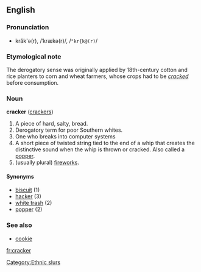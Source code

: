==English==
===Pronunciation===
*krăk'ə(r), /ˈkrækə(r)/, /<tt>"kr{k@(r)</tt>/

===Etymological note===
The derogatory sense was originally applied by 18th-century cotton and rice planters to corn and wheat farmers, whose crops had to be ''[[crack]]ed'' before consumption.

===Noun===
'''cracker''' ([[crackers]])

# A piece of hard, salty, bread.
# Derogatory term for poor Southern whites.
# One who breaks into computer systems
# A short piece of twisted string tied to the end of a whip that creates the distinctive sound when the whip is thrown or cracked. Also called a [[popper]].
# (usually plural) [[firework]]s.

====Synonyms====
*[[biscuit]] (1)
*[[hacker]] (3)
*[[white trash]] (2)
*[[popper]] (2)

===See also===
*[[cookie]]<!-- "cracker" and "cookie" are both covered by "biscuit" -->

[[Category:Ethnic slurs]]

[[fr:cracker]]